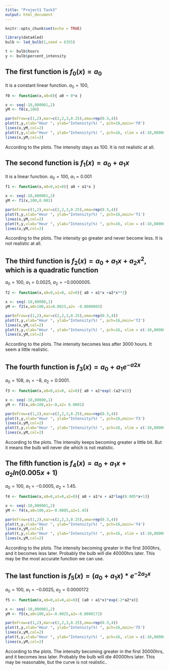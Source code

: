 ---
title: "Project1 Task3"
output: html_document
---

```{r setup, include=FALSE}
knitr::opts_chunk$set(echo = TRUE)
```

```{r}
library(data4led)
bulb <- led_bulb(1,seed = 6355)

t <- bulb$hours
y <- bulb$percent_intensity
```

## The first function is $f_0(x)=a_0$ 
It is a constant linear function. $a_0 = 100$,

```{r f0}
f0 <- function(x,a0=0){ a0 + 0*x }

x <- seq(-10,800001,2)
yM <- f0(x,100)

par(mfrow=c(1,2),mar=c(2,2,3,0.25),oma=rep(0.5,4))
plot(t,y,xlab="Hour ", ylab="Intensity(%) ", pch=16,main='f0')
lines(x,yM,col=2)
plot(t,y,xlab="Hour ", ylab="Intensity(%) ", pch=16, xlim = c(-10,80000),ylim = c(-10,120))
lines(x,yM,col=2)
```

According to the plots. The intensity stays as 100. It is not realistic at all.


## The second function is $f_1(x)=a_0 + a_1x$ 
It is a linear function. $a_0 = 100$, $a_1 = 0.001$
```{r f1}
f1 <- function(x,a0=0,a1=0){ a0 + a1*x }

x <- seq(-10,800001,2)
yM <- f1(x,100,0.001)

par(mfrow=c(1,2),mar=c(2,2,3,0.25),oma=rep(0.5,4))
plot(t,y,xlab="Hour ", ylab="Intensity(%) ", pch=16,main='f1')
lines(x,yM,col=2)
plot(t,y,xlab="Hour ", ylab="Intensity(%) ", pch=16, xlim = c(-10,80000),ylim = c(-10,120))
lines(x,yM,col=2)
```

According to the plots. The intensity go greater and never become less. It is not realistic at all.


## The third function is $f_2(x)=a_0 + a_1x + a_2x^2$, which is a quadratic function 
$a_0 = 100$, $a_1 = 0.0025$, $a_2 = -0.0000005$.
```{r f2}
f2 <- function(x,a0=0,a1=0, a2=0){ a0 + a1*x +a2*x**2}

x <- seq(-10,80000,1)
yM <- f2(x,a0=100,a1=0.0025,a2= -0.0000005)

par(mfrow=c(1,2),mar=c(2,2,3,0.25),oma=rep(0.5,4))
plot(t,y,xlab="Hour ", ylab="Intensity(%) ", pch=16,main='f2')
lines(x,yM,col=2)
plot(t,y,xlab="Hour ", ylab="Intensity(%) ", pch=16, xlim = c(-10,80000),ylim = c(-10,120))
lines(x,yM,col=2)
```

According to the plots. The intensity becomes less after 3000 hours. It seem a little realistic.


## The fourth function is $f_3(x)=a_0 + a_1e^{-a2x}$ 
$a_0 = 108$, $a_1 = -8$, $a_2 = 0.0001$.
```{r f3}
f3 <- function(x,a0=0,a1=0, a2=0){ a0 + a1*exp(-(a2*x))}

x <- seq(-10,80000,1)
yM <- f3(x,a0=108,a1=-8,a2= 0.0001)

par(mfrow=c(1,2),mar=c(2,2,3,0.25),oma=rep(0.5,4))
plot(t,y,xlab="Hour ", ylab="Intensity(%) ", pch=16,main='f3')
lines(x,yM,col=2)
plot(t,y,xlab="Hour ", ylab="Intensity(%) ", pch=16, xlim = c(-10,80000),ylim = c(-10,120))
lines(x,yM,col=2)
```

According to the plots. The intensity keeps becoming greater a little bit. But it means the bulb will never die which is not realistic.


## The fifth function is $f_4(x)=a_0 + a_1x + a_2ln(0.005x+1)$ 
$a_0 = 100$, $a_1 = -0.0005$, $a_2 = 1.45$.
```{r f4}
f4 <- function(x,a0=0,a1=0,a2=0){ a0 + a1*x + a2*log(0.005*x+1)}

x <- seq(-10,800001,2)
yM <- f4(x,a0=100,a1=-0.0005,a2=1.45)

par(mfrow=c(1,2),mar=c(2,2,3,0.25),oma=rep(0.5,4))
plot(t,y,xlab="Hour ", ylab="Intensity(%) ", pch=16,main='f4')
lines(x,yM,col=2)
plot(t,y,xlab="Hour ", ylab="Intensity(%) ", pch=16, xlim = c(-10,80000),ylim = c(-10,120))
lines(x,yM,col=2)
```

According to the plots. The intensity becoming greater in the first 3000hrs, and it becomes less later. Probably the bulb will die 40000hrs later. This may be the most accurate function we can use.


## The last function is $f_5(x)=(a_0+a_1x)*e^{-2a_2x}$ 
$a_0 = 100$, $a_1 = -0.0025$, $a_2 = 0.0000172$
```{r f5}
f5 <- function(x,a0=0,a1=0,a2=0){ (a0 + a1*x)*exp(-2*a2*x)}

x <- seq(-10,800001,2)
yM <- f5(x,a0=100,a1=-0.0025,a2=-0.0000172)

par(mfrow=c(1,2),mar=c(2,2,3,0.25),oma=rep(0.5,4))
plot(t,y,xlab="Hour ", ylab="Intensity(%) ", pch=16,main='f5')
lines(x,yM,col=2)
plot(t,y,xlab="Hour ", ylab="Intensity(%) ", pch=16, xlim = c(-10,80000),ylim = c(-10,120))
lines(x,yM,col=2)
```

According to the plots. The intensity becoming greater in the first 30000hrs, and it becomes less later. Probably the bulb will die 40000hrs later. This may be reasonable, but the curve is not realistic..

